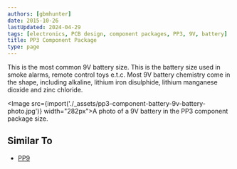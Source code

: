 ```yaml
---
authors: [gbmhunter]
date: 2015-10-26
lastUpdated: 2024-04-29
tags: [electronics, PCB design, component packages, PP3, 9V, battery]
title: PP3 Component Package
type: page
---
```


This is the most common 9V battery size. This is the battery size used in smoke alarms, remote control toys e.t.c. Most 9V battery chemistry come in the shape, including alkaline, lithium iron disulphide, lithium manganese dioxide and zinc chloride.

<Image src={import('./_assets/pp3-component-battery-9v-battery-photo.jpg')} width="282px">A photo of a 9V battery in the PP3 component package size.</Image>

## Similar To

* [PP9](/pcb-design/component-packages/pp9-component-package)
